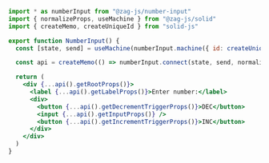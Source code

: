 ```jsx
import * as numberInput from "@zag-js/number-input"
import { normalizeProps, useMachine } from "@zag-js/solid"
import { createMemo, createUniqueId } from "solid-js"

export function NumberInput() {
  const [state, send] = useMachine(numberInput.machine({ id: createUniqueId() }))

  const api = createMemo(() => numberInput.connect(state, send, normalizeProps))

  return (
    <div {...api().getRootProps()}>
      <label {...api().getLabelProps()}>Enter number:</label>
      <div>
        <button {...api().getDecrementTriggerProps()}>DEC</button>
        <input {...api().getInputProps()} />
        <button {...api().getIncrementTriggerProps()}>INC</button>
      </div>
    </div>
  )
}
```
